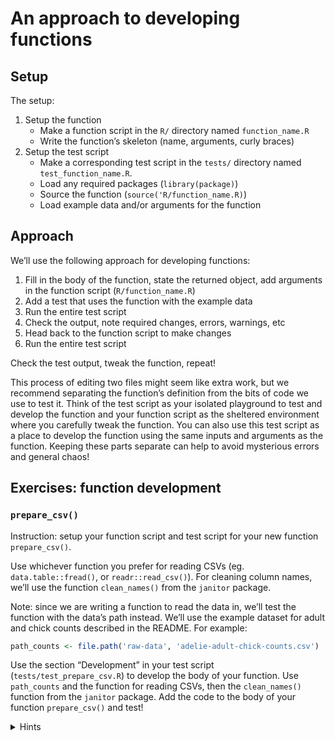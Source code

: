 # An approach to developing functions

## Setup

The setup:

1. Setup the function
      - Make a function script in the `R/` directory named `function_name.R`
      - Write the function's skeleton (name, arguments, curly braces)
1. Setup the test script
      - Make a corresponding test script in the `tests/` directory named `test_function_name.R`. 
      - Load any required packages (`library(package)`)
      - Source the function (`source('R/function_name.R)`)
      - Load example data and/or arguments for the function


## Approach

We'll use the following approach for developing functions:

1. Fill in the body of the function, state the returned object, add arguments in the function script (`R/function_name.R`)
1. Add a test that uses the function with the example data
1. Run the entire test script
1. Check the output, note required changes, errors, warnings, etc
1. Head back to the function script to make changes
1. Run the entire test script

Check the test output, tweak the function, repeat!

This process of editing two files might seem like extra work, but we recommend separating the function's definition from the bits of code we use to test it. Think of the test script as your isolated playground to test and develop the function and your function script as the sheltered environment where you carefully tweak the function. You can also use this test script as a place to develop the function using the same inputs and arguments as the function. Keeping these parts separate can help to avoid mysterious errors and general chaos!


## Exercises: function development


### `prepare_csv()`

Instruction: setup your function script and test script for your new function `prepare_csv()`. 

Use whichever function you prefer for reading CSVs (eg. `data.table::fread()`, or `readr::read_csv()`). For cleaning column names, we'll use the function `clean_names()` from the `janitor` package. 

Note: since we are writing a function to read the data in, we'll test the function with the data's path instead. We'll use the example dataset for adult and chick counts described in the README. For example:

```r
path_counts <- file.path('raw-data', 'adelie-adult-chick-counts.csv')
```

Use the section "Development" in your test script (`tests/test_prepare_csv.R`) to develop the body of your function. Use `path_counts` and the function for reading CSVs, then the `clean_names()` function from the `janitor` package. Add the code to the body of your function `prepare_csv()` and test! 



<details>
<summary>Hints</summary>
<hr>
This function has two steps: reading a CSV from a path and cleaning the column names. 

Both of these steps are going to use functions from external packages, so we only have to put them together. 

The function's arguments should include the path to the CSV. 

First, take the path and pass it to the function for reading CSVs. 

Then, pass the data.frame returned to the `clean_names()` function from the `janitor` package. 
<hr>
</details>
